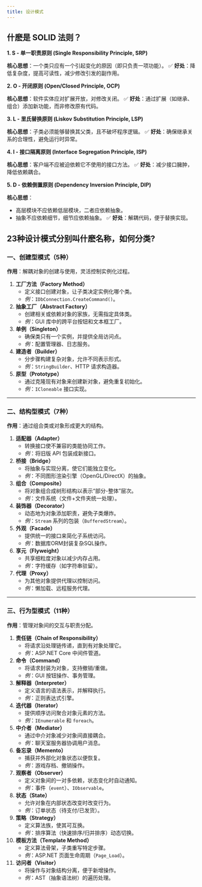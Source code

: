 ```yaml
---
title: 设计模式
---
```


## 什麽是 SOLID 法则？

**1. S - 单一职责原则 (Single Responsibility Principle, SRP)**

**核心思想**：一个类只应有一个引起变化的原因（即只负责一项功能）。
✅ **好处**：降低复杂度，提高可读性，减少修改引发的副作用。

**2. O - 开闭原则 (Open/Closed Principle, OCP)**

**核心思想**：软件实体应对扩展开放，对修改关闭。
✅ **好处**：通过扩展（如继承、组合）添加新功能，而非修改原有代码。

**3. L - 里氏替换原则 (Liskov Substitution Principle, LSP)**

**核心思想**：子类必须能够替换其父类，且不破坏程序逻辑。
✅ **好处**：确保继承关系的合理性，避免运行时异常。

**4. I - 接口隔离原则 (Interface Segregation Principle, ISP)**

**核心思想**：客户端不应被迫依赖它不使用的接口方法。
✅ **好处**：减少接口臃肿，降低依赖耦合。

**5. D - 依赖倒置原则 (Dependency Inversion Principle, DIP)**

**核心思想**：

- 高层模块不应依赖低层模块，二者应依赖抽象。
- 抽象不应依赖细节，细节应依赖抽象。
  ✅ **好处**：解耦代码，便于替换实现。

## 23种设计模式分别叫什麽名称，如何分类?

### **一、创建型模式（5种）**

**作用**：解耦对象的创建与使用，灵活控制实例化过程。

1. **工厂方法（Factory Method）**
   - 定义接口创建对象，让子类决定实例化哪个类。
   - *例*：`IDbConnection.CreateCommand()`。
2. **抽象工厂（Abstract Factory）**
   - 创建相关或依赖对象的家族，无需指定具体类。
   - *例*：GUI 库中的跨平台按钮和文本框工厂。
3. **单例（Singleton）**
   - 确保类只有一个实例，并提供全局访问点。
   - *例*：配置管理器、日志服务。
4. **建造者（Builder）**
   - 分步骤构建复杂对象，允许不同表示形式。
   - *例*：`StringBuilder`、HTTP 请求构造器。
5. **原型（Prototype）**
   - 通过克隆现有对象来创建新对象，避免重复初始化。
   - *例*：`ICloneable` 接口实现。

------

### **二、结构型模式（7种）**

**作用**：通过组合类或对象形成更大的结构。

1. **适配器（Adapter）**
   - 转换接口使不兼容的类能协同工作。
   - *例*：将旧版 API 包装成新接口。
2. **桥接（Bridge）**
   - 将抽象与实现分离，使它们能独立变化。
   - *例*：不同图形渲染引擎（OpenGL/DirectX）的抽象。
3. **组合（Composite）**
   - 将对象组合成树形结构以表示“部分-整体”层次。
   - *例*：文件系统（文件+文件夹统一处理）。
4. **装饰器（Decorator）**
   - 动态地为对象添加职责，避免子类爆炸。
   - *例*：`Stream` 系列的包装（`BufferedStream`）。
5. **外观（Facade）**
   - 提供统一的接口来简化子系统访问。
   - *例*：数据库ORM封装复杂SQL操作。
6. **享元（Flyweight）**
   - 共享细粒度对象以减少内存占用。
   - *例*：字符缓存（如字符串驻留）。
7. **代理（Proxy）**
   - 为其他对象提供代理以控制访问。
   - *例*：懒加载、远程服务代理。

------

### **三、行为型模式（11种）**

**作用**：管理对象间的交互与职责分配。

1. **责任链（Chain of Responsibility）**
   - 将请求沿处理链传递，直到有对象处理它。
   - *例*：ASP.NET Core 中间件管道。
2. **命令（Command）**
   - 将请求封装为对象，支持撤销/重做。
   - *例*：GUI 按钮操作、事务管理。
3. **解释器（Interpreter）**
   - 定义语言的语法表示，并解释执行。
   - *例*：正则表达式引擎。
4. **迭代器（Iterator）**
   - 提供顺序访问聚合对象元素的方法。
   - *例*：`IEnumerable` 和 `foreach`。
5. **中介者（Mediator）**
   - 通过中介对象减少对象间直接耦合。
   - *例*：聊天室服务器协调用户消息。
6. **备忘录（Memento）**
   - 捕获并外部化对象状态以便恢复。
   - *例*：游戏存档、撤销操作。
7. **观察者（Observer）**
   - 定义对象间的一对多依赖，状态变化时自动通知。
   - *例*：事件（`event`）、`IObservable`。
8. **状态（State）**
   - 允许对象在内部状态改变时改变行为。
   - *例*：订单状态（待支付/已发货）。
9. **策略（Strategy）**
   - 定义算法族，使其可互换。
   - *例*：排序算法（快速排序/归并排序）动态切换。
10. **模板方法（Template Method）**
    - 定义算法骨架，子类重写特定步骤。
    - *例*：ASP.NET 页面生命周期（`Page_Load`）。
11. **访问者（Visitor）**
    - 将操作与对象结构分离，便于新增操作。
    - *例*：AST（抽象语法树）的遍历处理。

